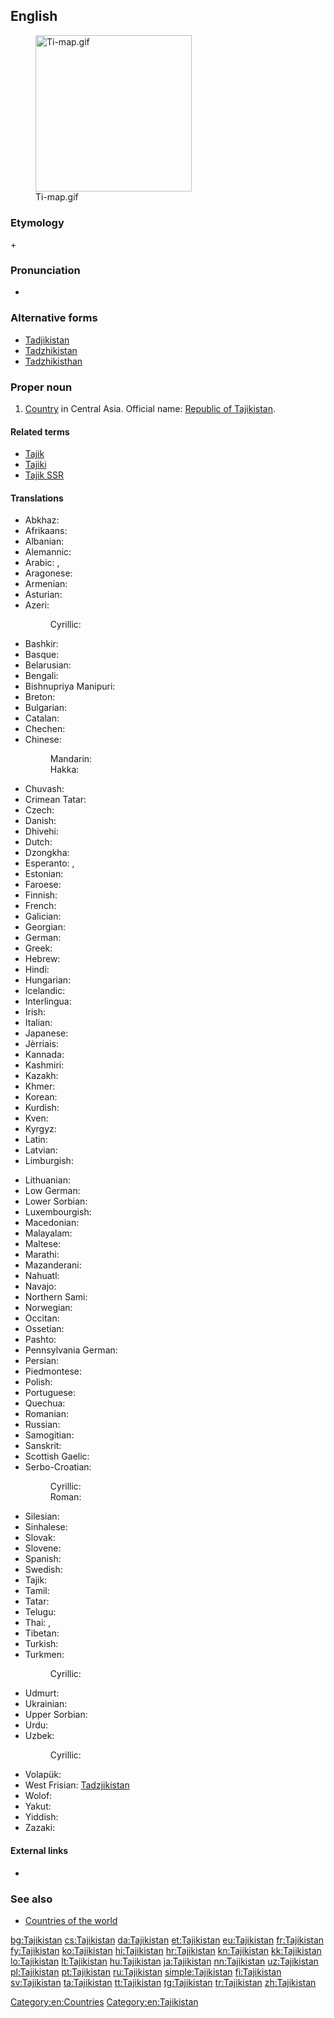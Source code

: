 ==English==
[[File:Ti-map.gif|thumb|250px]]

===Etymology===
{{etyl|fa|en}} {{term|تاجيک‎|tr=Tājīk|lang=fa}} + {{term|ستان|tr=-stān||-stan|lang=fa}}

===Pronunciation===
* {{audio|En-us-Tajikistan.ogg|Audio (US)}}

===Alternative forms===
* [[Tadjikistan]]
* [[Tadzhikistan]]
* [[Tadzhikisthan]]

===Proper noun===
{{en-proper noun}}

# [[country|Country]] in Central Asia. Official name: [[Republic of Tajikistan]].

====Related terms====
* [[Tajik]]
* [[Tajiki]]
* [[Tajik SSR]]

====Translations====
{{trans-top|Republic of Tajikistan}}
* Abkhaz: {{t|ab|Таджикистан|tr=Tadžikistan|sc=Cyrl}}
* Afrikaans: {{t|af|Tadjikistan}}
* Albanian: {{t|sq|Taxhikistani}}
* Alemannic: {{t|gsw|Tadschikistan}}
* Arabic: {{t|ar|طاجيكستان|m|tr=ṭājīkistān|sc=Arab}}, {{t|ar|تاجيكستان|m|tr=tājīkistān|sc=Arab}}
* Aragonese: {{t|an|Tachiquistán}}
* Armenian: {{t|hy|Տաջիկստան|tr=Taǰikstan}}
* Asturian: {{t|ast|Tayiquistán|m}}
* Azeri: {{t|az|Tacikistan}}
*: Cyrillic: {{t|az|Таҹикистан|sc=Cyrl}}
* Bashkir: {{t|ba|Тажикстан|sc=Cyrl}}
* Basque: {{t+|eu|Tajikistan}}
* Belarusian: {{t|be|Таджыкістан|m|tr=Tadžykistán}}
* Bengali: {{t|bn|তাজিকিস্তান|tr=tajikistan|sc=Beng}}
* Bishnupriya Manipuri: {{t|bpy|তাজিকিস্তান|tr=tājikistān|sc=Beng}}
* Breton: {{t|br|Tadjikistan}}
* Bulgarian: {{t+|bg|Таджикистан|m|tr=Tadžikistán}}
* Catalan: {{t+|ca|Tadjikistan|m}}
* Chechen: {{t|ce|Таджикистан|tr=Tadƶikistan}}
* Chinese:
*: Mandarin: {{t+|cmn|塔吉克斯坦|tr=Tǎjíkèsītǎn|sc=Hani}}
*: Hakka: {{t|hak|塔吉克斯坦|tr=Thap-kit-khiet-sṳ̂-thán|sc=Hans}}
* Chuvash: {{t|cv|Таджикистан|tr=Tadžikistan|sc=Cyrl}}
* Crimean Tatar: {{t|crh|Tacikistan}}
* Czech: {{t+|cs|Tádžikistán|m}}
* Danish: {{t|da|Tadsjikistan}}
* Dhivehi: {{t|dv|ތަޖިކިސްތާން|tr=tajikistān|sc=Thaa}}
* Dutch: {{t+|nl|Tadzjikistan}}
* Dzongkha: {{t|dz|ཏ་ཇག་ཀིསི་ཏཱན་|sc=Tibt|tr=ta jag kisi tān}}
* Esperanto: {{t|eo|Taĝikio}}, {{t|eo|Taĝikistano}}
* Estonian: {{t+|et|Tadžikistan}}
* Faroese: {{t|fo|Tadsjikistan|n}}
* Finnish: {{t+|fi|Tadžikistan}}
* French: {{t+|fr|Tadjikistan|m}}
* Galician: {{t+|gl|Taxiquistán|m}}
* Georgian: {{t|ka|ტაჯიკეთი|tr=tadžiket‘i|sc=Geor}}
* German: {{t+|de|Tadschikistan|n}}
* Greek: {{t+|el|Τατζικιστάν|n|tr=Tatzikistán}}
* Hebrew: {{t|he|טג'יקיסטן|m|tr=tajiqistan|sc=Hebr}}
* Hindi: {{t+|hi|ताजिकिस्तान|m|tr=tājikistān|sc=Deva}}
* Hungarian: {{t+|hu|Tádzsikisztán}}
* Icelandic: {{t+|is|Tadsjikistan}}
* Interlingua: {{t|ia|Tadzhikistan}}
* Irish: {{t|ga|Táidsíceastáin|f|alt=an Táidsíceastáin}}
* Italian: {{t|it|Tagikistan}}
* Japanese: {{t+|ja|タジキスタン|tr=Tajikisutan}}
* Jèrriais: {{t|roa-jer|Tajikistan|m}}
* Kannada: {{t|kn|ತಜಿಕಿಸ್ತಾನ್|tr=tajikistān|sc=Knda}}
* Kashmiri: {{t|ks|ताजिकिस्थान|tr=tājikisthān|sc=ks-Arab}}
* Kazakh: {{t|kk|Тәжікстан|tr=Täjikstan|sc=Cyrl}}
* Khmer: {{t|km|តាជីគីស្ថាន|tr=taajiikiistʰaan|sc=Khmr}}
* Korean: {{t+|ko|타지키스탄|tr=Tajikiseutan|sc=Kore}}
* Kurdish: {{t+|ku|Tacîkistan}}
* Kven: {{t|fkv|Tadžikistan}}
* Kyrgyz: {{t|ky|Тажикстан|tr=Tacikstan|sc=Cyrl}}
* Latin: {{t|la|Tadzikistania|f}}
* Latvian: {{t+|lv|Tadžikistāna}}
* Limburgish: {{t|li|Tadzjikistan}}
{{trans-mid}}
* Lithuanian: {{t+|lt|Tadžikija|f}}
* Low German: {{t|nds|Tadschikistan}}
* Lower Sorbian: {{t|dsb|Tadžikistan}}
* Luxembourgish: {{t|lb|Tadschikistan}}
* Macedonian: {{t|mk|Таџикистан|m|tr=Tadžikistán}}
* Malayalam: {{t|ml|താജിക്കിസ്ഥാന്‍|tr=tājikkisthān|sc=Mlym}}
* Maltese: {{t|mt|Taġikistan}}
* Marathi: {{t|mr|ताजिकिस्तान|tr=tājikistān|sc=Deva}}
* Mazanderani: {{t|mzn|تاجیکستون}}
* Nahuatl: {{t|nah|Tayictlālpan}}
* Navajo: {{t|nv|Tʼajiʼ bikéyah}}
* Northern Sami: {{t|se|Tažikistan}}
* Norwegian: {{t+|no|Tadsjikistan}}
* Occitan: {{t|oc|Tatgiquistan}}
* Ossetian: {{t|os|Таджикистан|tr=Tadžikistan|sc=Cyrl}}
* Pashto: {{t+|ps|تاجکستان|tr=tâjikestân|sc=ps-Arab}}
* Pennsylvania German: {{t|pdc|Datschikischtaan}}
* Persian: {{t+|fa|تاجیکستان|tr=Tâjikestân|sc=fa-Arab}}
* Piedmontese: {{t|pms|Tagikistan|m}}
* Polish: {{t+|pl|Tadżykistan|m}}
* Portuguese: {{t+|pt|Tajiquistão|m}}
* Quechua: {{t|qu|Tayiksuyu}}
* Romanian: {{t|ro|Tadjikistan|n}}
* Russian: {{t+|ru|Таджикистан|m|tr=Tadžikistán}}
* Samogitian: {{t|sgs|Tadžikistans}}
* Sanskrit: {{t|sa|ताजिकिस्थान|tr=tājikisthāna|sc=Deva}}
* Scottish Gaelic: {{t|gd|Taidigeastàn}}
* Serbo-Croatian:
*: Cyrillic: {{t|sh|Таџикистан|m|sc=Cyrl}}
*: Roman: {{t|sh|Tadžikistan|m}}
* Silesian: {{t|szl|Tadžykistan|m}}
* Sinhalese: {{t|si|ටජිකිස්ථාන්|sc=Sinh}}
* Slovak: {{t|sk|Tadžikistan|m}}
* Slovene: {{t|sl|Tadžíkistan|m}}
* Spanish: {{t+|es|Tayikistán|m}}
* Swedish: {{t+|sv|Tadzjikistan}}
* Tajik: {{t+|tg|Тоҷикистон|tr=Tojikiston|sc=Cyrl}}
* Tamil: {{t|ta|தஜிகிஸ்தான்|tr=tajikistāṉ}}
* Tatar: {{t|tt|Таҗикстан|tr=Tacikstan|sc=Cyrl}}
* Telugu: {{t+|te|తజికిస్తాన్|tr=tajikistān}}
* Thai: {{t|th|ประเทศทาจิกิสถาน|tr=bpràtêt taajìgìsàtăan|sc=Thai}}, {{t+|th|ทาจิกิสถาน|tr=taajìgìsàtăan|sc=Thai}}
* Tibetan: {{t|bo|ཐ་ཇི་ཁེ་སི་ཏན|tr=tha ji khe si tan}}
* Turkish: {{t+|tr|Tacikistan}}
* Turkmen: {{t|tk|Täjigistan}}
*: Cyrillic: {{t|tk|Тәжигистан|sc=Cyrl}}
* Udmurt: {{t|udm|Таджикистан|tr=Tadžikistan|sc=Cyrl}}
* Ukrainian: {{t+|uk|Таджикистан|m|tr=Tadžykystán}}
* Upper Sorbian: {{t|hsb|Tadźikistan}}
* Urdu: {{t|ur|تاجکستان|m|tr=tājikistān|sc=ur-Arab}}
* Uzbek: {{t+|uz|Tojikiston}}
*: Cyrillic: {{t|uz|Тожикистон|sc=Cyrl}}
* Volapük: {{t|vo|Tacikistän}}
* West Frisian: [[Tadzjikistan]]
* Wolof: {{t|wo|Tajikistaan}}
* Yakut: {{t|sah|Тадьикистан}}
* Yiddish: {{t|yi|טאדזשיקיסטאן|tr=tadzshikistan}}
* Zazaki: {{t|zza|Tacikıstan}}
{{trans-bottom}}

====External links====
* {{pedialite}}

===See also===
* [[Appendix:Countries of the world|Countries of the world]]

[[Category:en:Countries]]
[[Category:en:Tajikistan]]

[[bg:Tajikistan]]
[[cs:Tajikistan]]
[[da:Tajikistan]]
[[et:Tajikistan]]
[[eu:Tajikistan]]
[[fr:Tajikistan]]
[[fy:Tajikistan]]
[[ko:Tajikistan]]
[[hi:Tajikistan]]
[[hr:Tajikistan]]
[[kn:Tajikistan]]
[[kk:Tajikistan]]
[[lo:Tajikistan]]
[[lt:Tajikistan]]
[[hu:Tajikistan]]
[[ja:Tajikistan]]
[[nn:Tajikistan]]
[[uz:Tajikistan]]
[[pl:Tajikistan]]
[[pt:Tajikistan]]
[[ru:Tajikistan]]
[[simple:Tajikistan]]
[[fi:Tajikistan]]
[[sv:Tajikistan]]
[[ta:Tajikistan]]
[[tt:Tajikistan]]
[[tg:Tajikistan]]
[[tr:Tajikistan]]
[[zh:Tajikistan]]